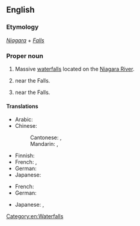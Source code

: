 ==English==
{{wikipedia}}

===Etymology===
''[[Niagara]]'' + ''[[falls|Falls]]''

===Proper noun===
{{en-proper noun|head=[[Niagara]] [[falls|Falls]]}}

# Massive [[waterfall]]s located on the [[Niagara River]].
# {{place|en|city|s/New York}} near the Falls.
# {{place|en|city|p/Ontario}} near the Falls.

====Translations====
{{trans-top|waterfalls}}
* Arabic: {{t|ar|شلالات نياجارا|m-p|tr=šalālāt nīāǧārā}}
* Chinese:
*: Cantonese: {{t|yue|尼亞加拉瀑布}}, {{t|yue|尼亚加拉瀑布|tr=nei4 aa3 gaa1 laai1 buk6 bou3}}
*: Mandarin: {{t+|cmn|尼亞加拉瀑布}}, {{t+|cmn|尼亚加拉瀑布|tr=Níyàjiālā Pùbù}}
{{trans-mid}}
* Finnish: {{t|fi|[[Niagaran]] [[putoukset]]|p}}
* French: {{t|fr|chutes du Niagara|f-p}}, {{t|fr|chutes Niagara|f-p}}
* German: {{t+|de|Niagarafälle|m-p}}
* Japanese: {{t|ja|ナイアガラの滝|tr=naiagaranotaki}}
{{trans-bottom}}
{{trans-top|a city}}
* French: {{t|fr|Niagara Falls|f}}
* German: {{t+|de|Niagara Falls|n}}
{{trans-mid}}
* Japanese: {{t|ja|ナイアガラ・フォールズ|tr=naiagara fōruzu}}, {{t|ja|ナイアガラフォールズ|tr=naiagarafōruzu}}
{{trans-bottom}}

[[Category:en:Waterfalls]]